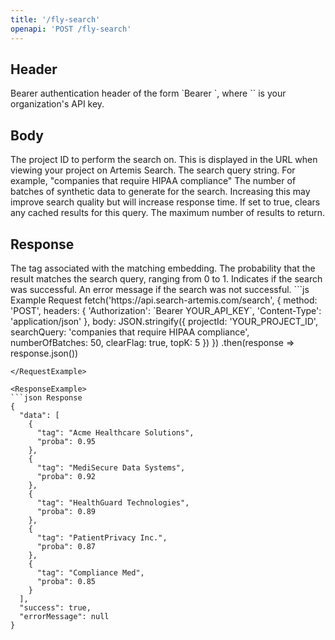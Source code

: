 ```yaml
---
title: '/fly-search'
openapi: 'POST /fly-search'
---
```


## Header

<ParamField header="Authorization" type="string"  required>
  Bearer authentication header of the form `Bearer <API_KEY>`, where `<API_KEY>` is your organization's API key.
</ParamField>

## Body

<ParamField query="projectId" type="string" required>
  The project ID to perform the search on. This is displayed in the URL when viewing your project on Artemis Search.
</ParamField>

<ParamField query="searchQuery" type="string" required>
  The search query string. For example, "companies that require HIPAA compliance"
</ParamField>

<ParamField query="numberOfBatches" type="integer" minimum="10" maximum="70" required>
  The number of batches of synthetic data to generate for the search. Increasing this may improve search quality but will increase response time.
</ParamField>

<ParamField query="clearFlag" type="boolean" required>
  If set to true, clears any cached results for this query.
</ParamField>

<ParamField query="topK" type="integer" required>
  The maximum number of results to return.
</ParamField>

## Response

<ResponseField name="data" type="array | null">
  <Expandable title="properties">
    <ResponseField name="tag" type="string">
      The tag associated with the matching embedding.
    </ResponseField>
    <ResponseField name="proba" type="number">
      The probability that the result matches the search query, ranging from 0 to 1.
    </ResponseField>
  </Expandable>
</ResponseField>

<ResponseField name="success" type="boolean">
  Indicates if the search was successful.
</ResponseField>

<ResponseField name="errorMessage" type="string | null">
  An error message if the search was not successful.
</ResponseField>

<RequestExample>
```js Example Request
fetch('https://api.search-artemis.com/search', {
  method: 'POST',
  headers: {
    'Authorization': `Bearer YOUR_API_KEY`,
    'Content-Type': 'application/json'
  },
  body: JSON.stringify({
    projectId: 'YOUR_PROJECT_ID',
    searchQuery: 'companies that require HIPAA compliance',
    numberOfBatches: 50,
    clearFlag: true,
    topK: 5
  })
})
.then(response => response.json())

```
</RequestExample>

<ResponseExample>
```json Response
{
  "data": [
    {
      "tag": "Acme Healthcare Solutions",
      "proba": 0.95
    },
    {
      "tag": "MediSecure Data Systems",
      "proba": 0.92
    },
    {
      "tag": "HealthGuard Technologies",
      "proba": 0.89
    },
    {
      "tag": "PatientPrivacy Inc.",
      "proba": 0.87
    },
    {
      "tag": "Compliance Med",
      "proba": 0.85
    }
  ],
  "success": true,
  "errorMessage": null
}
```
</ResponseExample>